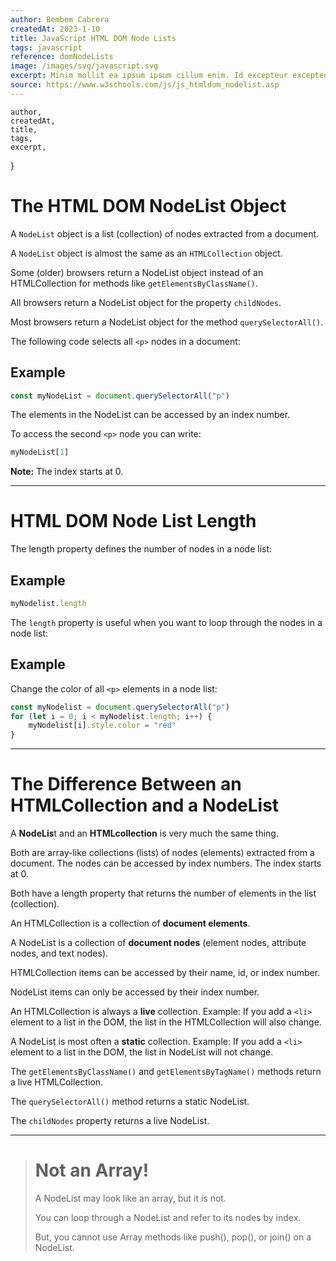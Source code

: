 ```yaml
---
author: Bembem Cabrera
createdAt: 2023-1-10
title: JavaScript HTML DOM Node Lists
tags: javascript
reference: domNodeLists
image: /images/svg/javascript.svg
excerpt: Minim mollit ea ipsum ipsum cillum enim. Id excepteur excepteur eiusmod ipsum eu culpa.
source: https://www.w3schools.com/js/js_htmldom_nodelist.asp
---
```


    author,
    createdAt,
    title,
    tags,
    excerpt,
}

# The HTML DOM NodeList Object

A `NodeList` object is a list (collection) of nodes extracted from a document.

A `NodeList` object is almost the same as an `HTMLCollection` object.

Some (older) browsers return a NodeList object instead of an HTMLCollection for methods like `getElementsByClassName()`.

All browsers return a NodeList object for the property `childNodes`.

Most browsers return a NodeList object for the method `querySelectorAll()`.

The following code selects all `<p>` nodes in a document:

## Example

```javascript
const myNodeList = document.querySelectorAll("p")
```

The elements in the NodeList can be accessed by an index number.

To access the second `<p>` node you can write:

```javascript
myNodeList[1]
```

**Note:** The index starts at 0.

<AccessByIndex />

---

# HTML DOM Node List Length

The length property defines the number of nodes in a node list:

## Example

```javascript
myNodelist.length
```

<NodeLength />

The `length` property is useful when you want to loop through the nodes in a node list:

## Example

Change the color of all `<p>` elements in a node list:

```javascript
const myNodelist = document.querySelectorAll("p")
for (let i = 0; i < myNodelist.length; i++) {
    myNodelist[i].style.color = "red"
}
```

<StyleNodes />

---

# The Difference Between an HTMLCollection and a NodeList

A **NodeLis**t and an **HTMLcollection** is very much the same thing.

Both are array-like collections (lists) of nodes (elements) extracted from a document. The nodes can be accessed by index numbers. The index starts at 0.

Both have a length property that returns the number of elements in the list (collection).

An HTMLCollection is a collection of **document elements**.

A NodeList is a collection of **document nodes** (element nodes, attribute nodes, and text nodes).

HTMLCollection items can be accessed by their name, id, or index number.

NodeList items can only be accessed by their index number.

An HTMLCollection is always a **live** collection. Example: If you add a `<li>` element to a list in the DOM, the list in the HTMLCollection will also change.

A NodeList is most often a **static** collection. Example: If you add a `<li>` element to a list in the DOM, the list in NodeList will not change.

The `getElementsByClassName()` and `getElementsByTagName()` methods return a live HTMLCollection.

The `querySelectorAll()` method returns a static NodeList.

The `childNodes` property returns a live NodeList.

---

> # Not an Array!
>
> A NodeList may look like an array, but it is not.
>
> You can loop through a NodeList and refer to its nodes by index.
>
> But, you cannot use Array methods like push(), pop(), or join() on a NodeList.
